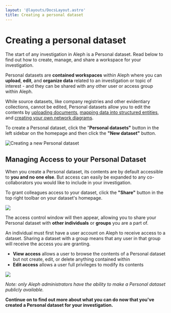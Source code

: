 ```yaml
---
layout: '@layouts/DocsLayout.astro'
title: Creating a personal dataset
---
```


# Creating a personal dataset

<p class="lead">
  The start of any investigation in Aleph is a Personal dataset. Read below to find out how to create, manage, and share a workspace for your investigation.
</p>

Personal datasets are **contained workspaces** within Aleph where you can **upload**, **edit**, and **organize data** related to an investigation or topic of interest - and they can be shared with any other user or access group within Aleph.

While source datasets, like company registries and other evidentiary collections, cannot be edited, Personal datasets allow you to edit the contents by [uploading documents](/guide/building-out-your-investigation/uploading-documents), [mapping data into structured entities](/guide/building-out-your-investigation/generating-multiple-entities-from-a-list), and [creating your own network diagrams](/guide/building-out-your-investigation/network-diagrams).

To create a Personal dataset, click the "**Personal datasets"** button in the left sidebar on the homepage and then click the **"New dataset"** button.

![Creating a new Personal dataset](/assets/screen-shot-2020-07-22-at-09.39.30.png)

## Managing Access to your Personal Dataset

When you create a Personal dataset, its contents are by default accessible to **you and no one else**. But access can easily be expanded to any co-collaborators you would like to include in your investigation.

To grant colleagues access to your dataset, click the **"Share"** button in the top right toolbar on your dataset's homepage.

![](/assets/screen-shot-2020-07-22-at-09.47.07.png)

The access control window will then appear, allowing you to share your Personal dataset with **other individuals** or **groups** you are a part of.

An individual must first have a user account on Aleph to receive access to a dataset. Sharing a dataset with a group means that any user in that group will receive the access you are granting.

- **View access** allows a user to browse the contents of a Personal dataset but not create, edit, or delete anything contained within
- **Edit access** allows a user full privileges to modify its contents

![](/assets/screen-shot-2020-07-22-at-09.46.40.png)

_Note: only Aleph administrators have the ability to make a Personal dataset publicly available._

**Continue on to find out more about what you can do now that you've created a Personal dataset for your investigation.**
